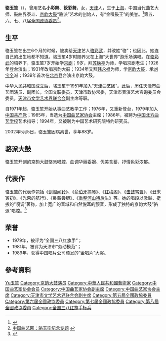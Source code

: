 '''骆玉笙'''（{{bd|1914年|8月31日|2002年|5月5日|catIdx=L}}），曾用艺名'''小彩舞'''、'''筱彩舞'''，女，[[天津|天津]]人，生于[[上海|上海]]，中国当代曲艺大师、鼓曲界泰斗、[[京韵大鼓|京韵大鼓]]“骆派”艺术的创始人，有“金嗓鼓王”的美誉。<ref>{{cite web | url=http://news.163.com/11/0507/07/73EDQ0EE00014AED.html | title=骆玉笙 | publisher=天津日报 | work=网易新闻 | accessdate=2012-07-12 }}{{Dead link|date=2020年1月 |bot=InternetArchiveBot |fix-attempted=yes }}</ref>第五、六、七、八届[[全国政协委员|全国政协委员]]<ref>[http://www.cnquyi.com/rw_news_detail.php?catalogid=30&&productid=2446&&typeid=280&&version=cn 中国曲艺网：骆玉笙纪念专题] {{webarchive|url=https://web.archive.org/web/20110311182330/http://www.cnquyi.com/rw_news_detail.php?catalogid=30&&productid=2446&&typeid=280&&version=cn |date=2011-03-11 }}</ref>。 

== 生平 ==
骆玉笙在出生6个月的时候，被卖给[[天津|天津]]艺人[[骆彩武|骆彩武]]，并改姓“骆”；也因此，她连自己的出生地都不知道。骆玉笙4岁时随养父在上海“大世界”游乐场演唱。在[[骆彩武|骆彩武]]的培养下，骆玉笙7岁开始学[[京剧|京剧]]；9岁，拜[[苏焕亭|苏焕亭]]为师，学唱京剧老生；1926年登台演出；1931年改唱京韵大鼓；1934年又拜[[韩永禄|韩永禄]]为师，学[[京韵大鼓|京韵大鼓]]，承[[刘宝全|刘宝全]]派；1939年首次在[[北京|北京]]登台演出京韵大鼓。

[[中华人民共和国|中华人民共和国]]成立后，骆玉笙于1951年加入“天津曲艺团”。此后，历任天津市曲艺团演员、副团长，全国文联委员，天津市政协常委，天津市表演艺术咨询委员会委员，[[天津市|天津市]][[文联|文学艺术界联合会]]副主席等职。

自1971年起，骆玉笙开始从事曲艺教学工作；1976年，又重新登台，1979年加入[[中国共产党|中国共产党]]；1985年，当选为[[中国曲艺家协会|中国曲艺家协会]]主席；1986年，被聘为[[中国北方曲艺学校|中国北方曲艺学校]]艺术指导；1994年，又被聘为中国艺术研究院特约研究员。

2002年5月5日，骆玉笙因病离世，享年88岁。

== 骆派大鼓 ==
骆玉笙开创的京韵大鼓骆派唱腔，曲调华丽委婉、优美含蓄、抒情色彩浓郁。

== 代表作 ==
骆玉笙的代表作包括《[[剑阁闻铃|剑阁闻铃]]》、《[[俞伯牙摔琴|俞伯牙摔琴]]》、《[[红梅阁|红梅阁]]》、《[[击鼓骂曹|击鼓骂曹]]》、《丑末寅初》、《光荣的航行》、《卧薪尝胆》、《[[重整河山待后生|重整河山待后生]]》等。她的唱段以激越、挺拔的“嘎调”著称，加上宽广的音域和自然悦耳的颤音，形成了独特的京韵大鼓“骆派”唱腔。<ref>{{cite web | url=http://history.xikao.com/person.php?name=%E9%AA%86%E7%8E%89%E7%AC%99 | title=梨园百年琐记 | accessdate=2012-07-12}}</ref>

== 荣誉 ==
* 1979年，被评为“全国三八红旗手”；
* 1981年，被评为天津市“劳动模范”；
* 1989年，获得中国唱片公司颁发的“金唱片”大奖。

== 參考資料 ==
{{reflist}}

{{Navboxes 
| title  = 骆玉笙在[[中国曲艺家协会|中国曲艺家协会]]的职务
| list1  =
{{中国曲艺家协会第二届理事会}}
{{中国曲艺家协会第三届理事会}}
}}
{{Navboxes 
| title  = 骆玉笙在[[中国文学艺术界联合会|中国文学艺术界联合会]]的职务
| list1  =
{{中国文学艺术界联合会第四届全国委员会}}
{{中国文学艺术界联合会第五届全国委员会}}
{{中国文学艺术界联合会第六届全国委员会}}
{{中国文学艺术界联合会第七届全国委员会}}
}}

{{Authority control}}
{{DEFAULTSORT:Luo骆}}
[[Category:骆姓|Yu玉笙]]
[[Category:京韵大鼓演员|Category:京韵大鼓演员]]
[[Category:中華人民共和國藝術家|Category:中華人民共和國藝術家]]
[[Category:中国曲艺家协会会员|Category:中国曲艺家协会会员]]
[[Category:中国曲艺家协会副主席|Category:中国曲艺家协会副主席]]
[[Category:中国曲艺家协会主席|Category:中国曲艺家协会主席]]
[[Category:天津市文学艺术界联合会副主席|Category:天津市文学艺术界联合会副主席]]
[[Category:第五屆全國政協委員|Category:第五屆全國政協委員]]
[[Category:第六屆全國政協委員|Category:第六屆全國政協委員]]
[[Category:第七屆全國政協委員|Category:第七屆全國政協委員]]
[[Category:第八屆全國政協委員|Category:第八屆全國政協委員]]
[[Category:全国三八红旗手标兵|Category:全国三八红旗手标兵]]